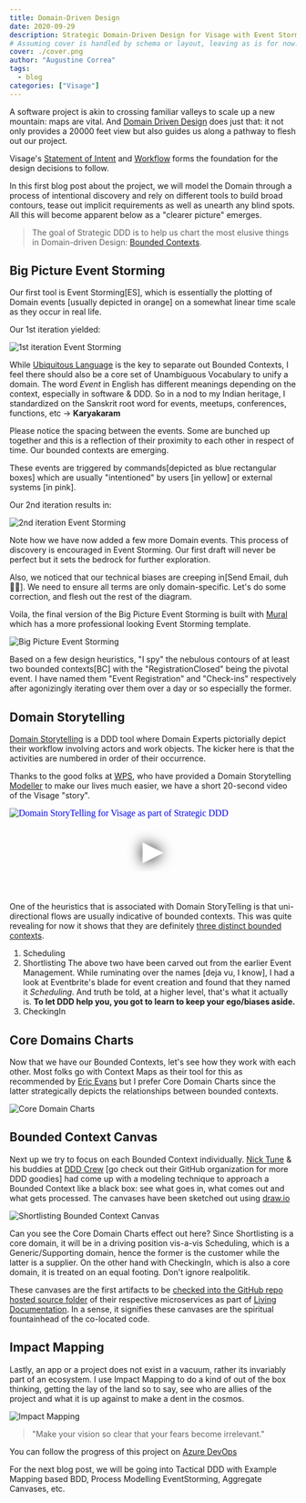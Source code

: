 ```yaml
---
title: Domain-Driven Design
date: 2020-09-29
description: Strategic Domain-Driven Design for Visage with Event Storming, Domain Storytelling, Core Charts, Bounded Context Canvas.
# Assuming cover is handled by schema or layout, leaving as is for now.
cover: ./cover.png
author: "Augustine Correa"
tags:
  - blog
categories: ["Visage"]
---
```


A software project is akin to crossing familiar valleys to scale up a new mountain: maps are vital. And [Domain Driven Design](https://en.wikipedia.org/wiki/Domain-driven_design) does just that: it not only provides a 20000 feet view but also guides us along a pathway to flesh out our project.

Visage's [Statement of Intent](https://github.com/HackerspaceMumbai/Visage/wiki/1-Statement-Of-Intent) and [Workflow](https://github.com/HackerspaceMumbai/Visage/wiki/2-Essential-Workflow) forms the foundation for the design decisions to follow.

In this first blog post about the project, we will model the Domain through a process of intentional discovery and rely on different tools to build broad contours, tease out implicit requirements as well as unearth any blind spots. All this will become apparent below as a "clearer picture" emerges.

> The goal of Strategic DDD is to help us chart the most elusive things in Domain-driven Design: [Bounded Contexts](https://www.infoq.com/news/2019/06/bounded-context-eric-evans/).

## Big Picture Event Storming

Our first tool is Event Storming[ES], which is essentially the plotting of Domain events [usually depicted in orange] on a somewhat linear time scale as they occur in real life.

Our 1st iteration yielded:

<Image src={EventStormingI1} alt="1st iteration Event Storming" />

While [Ubiquitous Language](https://martinfowler.com/bliki/UbiquitousLanguage.html) is the key to separate out Bounded Contexts, I feel there should also be a core set of Unambiguous Vocabulary to unify a domain. The word _Event_ in English has different meanings depending on the context, especially in software & DDD. So in a nod to my Indian heritage, I standardized on the Sanskrit root word for events, meetups, conferences, functions, etc -> **Karyakaram**

Please notice the spacing between the events. Some are bunched up together and this is a reflection of their proximity to each other in respect of time. Our bounded contexts are emerging.

These events are triggered by commands[depicted as blue rectangular boxes] which are usually "intentioned" by users [in yellow] or external systems [in pink].

Our 2nd iteration results in:

![2nd iteration Event Storming](https://res.cloudinary.com/mumbai-hackerspace/image/upload/q_auto,f_auto/v1599142822/Visage/Design-ES-2nd.jpg)

Note how we have now added a few more Domain events. This process of discovery is encouraged in Event Storming. Our first draft will never be perfect but it sets the bedrock for further exploration.

Also, we noticed that our technical biases are creeping in[Send Email, duh🤦‍♂️]. We need to ensure all terms are only domain-specific. Let's do some correction, and flesh out the rest of the diagram.

Voila, the final version of the Big Picture Event Storming is built with [Mural](https://app.mural.co/invitation/mural/hm2422/1595976908405?sender=augcor3018&key=22e68a54-6b14-413d-a37c-b6278ccacfb7) which has a more professional looking Event Storming template.

<Image src={BigPictureEventStorming} alt="Big Picture Event Storming" />

Based on a few design heuristics, "I spy" the nebulous contours of at least two bounded contexts[BC] with the "RegistrationClosed" being the pivotal event. I have named them "Event Registration" and "Check-ins" respectively after agonizingly iterating over them over a day or so especially the former.

## Domain Storytelling

[Domain Storytelling](https://domainstorytelling.org/) is a DDD tool where Domain Experts pictorially depict their workflow involving actors and work objects. The kicker here is that the activities are numbered in order of their occurrence.

Thanks to the good folks at [WPS](https://github.com/WPS), who have provided a Domain Storytelling [Modeller](https://www.wps.de/modeler/) to make our lives much easier, we have a short 20-second video of the Visage "story".

<iframe loading="lazy" name="DomainStoryTelling" width="100%" height="auto" src="https://www.youtube.com/embed/5vXRYps9_n8" srcdoc="<style>*{padding:0;margin:0;overflow:hidden}html,body{height:100%}img,span{position:absolute;width:100%;top:0;bottom:0;margin:auto}span{height:1.5em;text-align:center;font:48px/1.5 sans-serif;color:white;text-shadow:0 0 0.5em black}</style><a href=https://www.youtube.com/embed/5vXRYps9_n8?autoplay=1><img src=https://img.youtube.com/vi/5vXRYps9_n8/hqdefault.jpg alt='Domain StoryTelling for Visage as part of Strategic DDD'><span>▶</span></a>" frameborder="0" allow="accelerometer; autoplay; encrypted-media; gyroscope; picture-in-picture" allowfullscreen title="Domain StoryTelling for Visage as part of Strategic DDD"></iframe>

One of the heuristics that is associated with Domain StoryTelling is that uni-directional flows are usually indicative of bounded contexts. This was quite revealing for now it shows that they are definitely [three distinct bounded contexts](https://docs.microsoft.com/azure/architecture/microservices/model/domain-analysis?WT.mc_id=OSS-MVP-5003041).

1. Scheduling
2. Shortlisting
   The above two have been carved out from the earlier Event Management. While ruminating over the names [deja vu, I know], I had a look at Eventbrite's blade for event creation and found that they named it _Scheduling_. And truth be told, at a higher level, that's what it actually is. **To let DDD help you, you got to learn to keep your ego/biases aside.**
3. CheckingIn

## Core Domains Charts

Now that we have our Bounded Contexts, let's see how they work with each other. Most folks go with Context Maps as their tool for this as recommended by [Eric Evans](https://dddcommunity.org/book/evans_2003/) but I prefer Core Domain Charts since the latter strategically depicts the relationships between bounded contexts.

<Image src={VisageCoreDomainCharts} alt="Core Domain Charts" />

## Bounded Context Canvas

Next up we try to focus on each Bounded Context individually. [Nick Tune](https://medium.com/@ntcoding) & his buddies at [DDD Crew](https://github.com/ddd-crew) [go check out their GitHub organization for more DDD goodies] had come up with a modeling technique to approach a Bounded Context like a black box: see what goes in, what comes out and what gets processed. The canvases have been sketched out using [draw.io](https://drawio-app.com/)

<Image src={BoundedContextCanvas} alt="Shortlisting Bounded Context Canvas" />

Can you see the Core Domain Charts effect out here? Since Shortlisting is a core domain, it will be in a driving position vis-a-vis Scheduling, which is a Generic/Supporting domain, hence the former is the customer while the latter is a supplier. On the other hand with CheckingIn, which is also a core domain, it is treated on an equal footing. Don't ignore realpolitik.

These canvases are the first artifacts to be [checked into the GitHub repo hosted source folder](https://github.com/HackerspaceMumbai/Visage/commit/6768e24bc865e2b12109198ebe0421ba93991b2b) of their respective microservices as part of [Living Documentation](https://leanpub.com/livingdocumentation). In a sense, it signifies these canvases are the spiritual fountainhead of the co-located code.

## Impact Mapping

Lastly, an app or a project does not exist in a vacuum, rather its invariably part of an ecosystem. I use Impact Mapping to do a kind of out of the box thinking, getting the lay of the land so to say, see who are allies of the project and what it is up against to make a dent in the cosmos.

<Image src={ImpactMapping} alt="Impact Mapping" />

> "Make your vision so clear that your fears become irrelevant."

You can follow the progress of this project on [Azure DevOps](https://bit.ly/2YHTZgq)

For the next blog post, we will be going into Tactical DDD with Example Mapping based BDD, Process Modelling EventStorming, Aggregate Canvases, etc.
